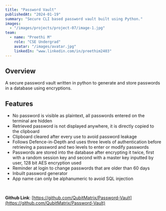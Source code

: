 ```yaml
---
title: "Password Vault"
publishedAt: "2024-01-19"
summary: "Secure CLI based password vault built using Python."
images:
  - "/images/projects/project-07/image-1.jpg"
team:
  - name: "Preethi M"
    role: "CSE Undergrad"
    avatar: "/images/avatar.jpg"
    linkedIn: "www.linkedin.com/in/preethim2403"
---
```


## Overview
A secure password vault written in python to generate and store passwords in a database using encryptions.

## Features
- No password is visible as plaintext, all passwords entered on the terminal are hidden
- Retrieved password is not displayed anywhere, it is directly copied to the clipboard
- Clipboard cleared after every use to avoid password leakage
- Follows Defence-in-Depth and uses three levels of authentication before retrieving a password and two levels to enter or modify passwords
- Passwords are stored into the database after encrypting it twice, first with a random session key and second with a master key inputted by user, 128 bit AES encryption used
- Reminder at login to change passwords that are older than 60 days
- Inbuilt password generator
- App name can only be alphanumeric to avoid SQL injection   

<br/>

**Github Link**: [https://github.com/QubitMatrix/Password-Vault](https://github.com/QubitMatrix/Password-Vault)